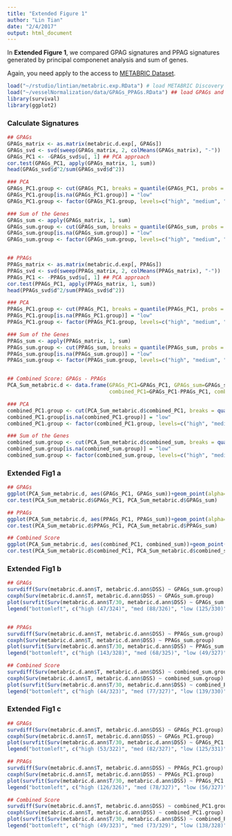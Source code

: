 ```yaml
---
title: "Extended Figure 1"
author: "Lin Tian"
date: "2/4/2017"
output: html_document
---
```


In **Extended Figure 1**, we compared GPAG signatures and PPAG signatures generated by principal componenet analysis and sum of genes.

Again, you need apply to the access to [METABRIC Dataset](https://ega-archive.org/dacs/EGAC00001000484).

```r
load("~/rstudio/lintian/metabric.exp.RData") # load METABRIC Discovery Dataset; you need apply to the access to the dataset
load("~/vesselNormalization/data/GPAGs_PPAGs.RData") ## load GPAGs and PPAGs
library(survival)
library(ggplot2)
```

### Calculate Signatures

```r
## GPAGs
GPAGs_matrix <- as.matrix(metabric.d.exp[, GPAGs])
GPAGs_svd <- svd(sweep(GPAGs_matrix, 2, colMeans(GPAGs_matrix), "-"))
GPAGs_PC1 <- -GPAGs_svd$u[, 1] ## PCA approach
cor.test(GPAGs_PC1, apply(GPAGs_matrix, 1, sum))
head(GPAGs_svd$d^2/sum(GPAGs_svd$d^2))

### PCA
GPAGs_PC1.group <- cut(GPAGs_PC1, breaks = quantile(GPAGs_PC1, probs = seq(from = 0, to = 1, by = 1/3)), labels = c("low", "medium", "high"))
GPAGs_PC1.group[is.na(GPAGs_PC1.group)] = "low"
GPAGs_PC1.group <- factor(GPAGs_PC1.group, levels=c("high", "medium", "low"))

### Sum of the Genes
GPAGs_sum <- apply(GPAGs_matrix, 1, sum)
GPAGs_sum.group <- cut(GPAGs_sum, breaks = quantile(GPAGs_sum, probs = seq(from = 0, to = 1, by = 1/3)), labels = c("low", "medium", "high"))
GPAGs_sum.group[is.na(GPAGs_sum.group)] = "low"
GPAGs_sum.group <- factor(GPAGs_sum.group, levels=c("high", "medium", "low"))


## PPAGs
PPAGs_matrix <- as.matrix(metabric.d.exp[, PPAGs])
PPAGs_svd <- svd(sweep(PPAGs_matrix, 2, colMeans(PPAGs_matrix), "-"))
PPAGs_PC1 <- -PPAGs_svd$u[, 1] ## PCA approach
cor.test(PPAGs_PC1, apply(PPAGs_matrix, 1, sum))
head(PPAGs_svd$d^2/sum(PPAGs_svd$d^2))

### PCA
PPAGs_PC1.group <- cut(PPAGs_PC1, breaks = quantile(PPAGs_PC1, probs = seq(from = 0, to = 1, by = 1/3)), labels = c("low", "medium", "high"))
PPAGs_PC1.group[is.na(PPAGs_PC1.group)] = "low"
PPAGs_PC1.group <- factor(PPAGs_PC1.group, levels=c("high", "medium", "low"))

### Sum of the Genes
PPAGs_sum <- apply(PPAGs_matrix, 1, sum)
PPAGs_sum.group <- cut(PPAGs_sum, breaks = quantile(PPAGs_sum, probs = seq(from = 0, to = 1, by = 1/3)), labels = c("low", "medium", "high"))
PPAGs_sum.group[is.na(PPAGs_sum.group)] = "low"
PPAGs_sum.group <- factor(PPAGs_sum.group, levels=c("high", "medium", "low"))


## Combined Score: GPAGs - PPAGs
PCA_Sum_metabric.d <- data.frame(GPAGs_PC1=GPAGs_PC1, GPAGs_sum=GPAGs_sum, PPAGs_PC1=PPAGs_PC1, PPAGs_sum=PPAGs_sum, 
                                 combined_PC1=GPAGs_PC1-PPAGs_PC1, combined_sum=GPAGs_sum-PPAGs_sum)

### PCA
combined_PC1.group <- cut(PCA_Sum_metabric.d$combined_PC1, breaks = quantile(PCA_Sum_metabric.d$combined_PC1, probs = seq(from = 0, to = 1, by = 1/3)), labels = c("low", "medium", "high"))
combined_PC1.group[is.na(combined_PC1.group)] = "low"
combined_PC1.group <- factor(combined_PC1.group, levels=c("high", "medium", "low"))

### Sum of the Genes
combined_sum.group <- cut(PCA_Sum_metabric.d$combined_sum, breaks = quantile(PCA_Sum_metabric.d$combined_sum, probs = seq(from = 0, to = 1, by = 1/3)), labels = c("low", "medium", "high"))
combined_sum.group[is.na(combined_sum.group)] = "low"
combined_sum.group <- factor(combined_sum.group, levels=c("high", "medium", "low"))
```

### Extended Fig1 a

```r
## GPAGs
ggplot(PCA_Sum_metabric.d, aes(GPAGs_PC1, GPAGs_sum))+geom_point(alpha=0.8)+geom_smooth(method=lm)+xlab("The 1st PC of GPAGs (35.6%)")+ylab("Sum of GPAGs")+theme_bw()+theme(panel.grid.major=element_blank(), panel.grid.minor=element_blank())+scale_size_area()
cor.test(PCA_Sum_metabric.d$GPAGs_PC1, PCA_Sum_metabric.d$GPAGs_sum)

## PPAGs
ggplot(PCA_Sum_metabric.d, aes(PPAGs_PC1, PPAGs_sum))+geom_point(alpha=0.8)+geom_smooth(method=lm)+xlab("The 1st PC of PPAGs (29.7%)")+ylab("Sum of PPAGs")+theme_bw()+theme(panel.grid.major=element_blank(), panel.grid.minor=element_blank())+scale_size_area()
cor.test(PCA_Sum_metabric.d$PPAGs_PC1, PCA_Sum_metabric.d$PPAGs_sum)

## Combined Score
ggplot(PCA_Sum_metabric.d, aes(combined_PC1, combined_sum))+geom_point(alpha=0.8)+geom_smooth(method=lm)+xlab("Combined Score (PCA)")+ylab("(Sum of GPAGs)-(Sum of PPAGs)")+theme_bw()+theme(panel.grid.major=element_blank(), panel.grid.minor=element_blank())+scale_size_area()
cor.test(PCA_Sum_metabric.d$combined_PC1, PCA_Sum_metabric.d$combined_sum)
```


### Extended Fig1 b

```r
## GPAGs
survdiff(Surv(metabric.d.ann$T, metabric.d.ann$DSS) ~ GPAGs_sum.group)
coxph(Surv(metabric.d.ann$T, metabric.d.ann$DSS) ~ GPAGs_sum.group)
plot(survfit(Surv(metabric.d.ann$T/30, metabric.d.ann$DSS) ~ GPAGs_sum.group), col=c("red", "orange", "green"), lty=1, xlab = "Months", ylab = "Disease-Free Survival Freq", ylim=c(0, 1), mark.time = TRUE)
legend("bottomleft", c("high (47/324)", "med (88/326)", "low (125/330)"), col=c("red", "orange", "green"), lty=1, bty = "n", lwd=4)


## PPAGs
survdiff(Surv(metabric.d.ann$T, metabric.d.ann$DSS) ~ PPAGs_sum.group)
coxph(Surv(metabric.d.ann$T, metabric.d.ann$DSS) ~ PPAGs_sum.group)
plot(survfit(Surv(metabric.d.ann$T/30, metabric.d.ann$DSS) ~ PPAGs_sum.group), col=c("red", "orange", "green"), lty=1, xlab = "Months", ylab = "Disease-Free Survival Freq", ylim=c(0, 1), mark.time = TRUE)
legend("bottomleft", c("high (143/328)", "med (68/325)", "low (49/327)"), col=c("red", "orange", "green"), lty=1, bty = "n", lwd=4)

## Combined Score
survdiff(Surv(metabric.d.ann$T, metabric.d.ann$DSS) ~ combined_sum.group)
coxph(Surv(metabric.d.ann$T, metabric.d.ann$DSS) ~ combined_sum.group)
plot(survfit(Surv(metabric.d.ann$T/30, metabric.d.ann$DSS) ~ combined_PC1.group), col=c("red", "orange", "green"), lty=1, xlab = "Months", ylab = "Disease-Free Survival Freq", ylim=c(0, 1), mark.time = TRUE)
legend("bottomleft", c("high (44/323)", "med (77/327)", "low (139/330)"), col=c("red", "orange", "green"), lty=1, bty = "n", lwd=4)
```

### Extended Fig1 c

```r
## GPAGs
survdiff(Surv(metabric.d.ann$T, metabric.d.ann$DSS) ~ GPAGs_PC1.group)
coxph(Surv(metabric.d.ann$T, metabric.d.ann$DSS) ~ GPAGs_PC1.group)
plot(survfit(Surv(metabric.d.ann$T/30, metabric.d.ann$DSS) ~ GPAGs_PC1.group), col=c("red", "orange", "green"), lty=1, xlab = "Months", ylab = "Disease-Free Survival Freq", ylim=c(0, 1), mark.time = TRUE)
legend("bottomleft", c("high (53/322)", "med (82/327)", "low (125/331)"), col=c("red", "orange", "green"), lty=1, bty = "n", lwd=4)

## PPAGs
survdiff(Surv(metabric.d.ann$T, metabric.d.ann$DSS) ~ PPAGs_PC1.group)
coxph(Surv(metabric.d.ann$T, metabric.d.ann$DSS) ~ PPAGs_PC1.group)
plot(survfit(Surv(metabric.d.ann$T/30, metabric.d.ann$DSS) ~ PPAGs_PC1.group), col=c("red", "orange", "green"), lty=1, xlab = "Months", ylab = "Disease-Free Survival Freq", ylim=c(0, 1), mark.time = TRUE)
legend("bottomleft", c("high (126/326)", "med (78/327)", "low (56/327)"), col=c("red", "orange", "green"), lty=1, bty = "n", lwd=4)

## Combined Score
survdiff(Surv(metabric.d.ann$T, metabric.d.ann$DSS) ~ combined_PC1.group)
coxph(Surv(metabric.d.ann$T, metabric.d.ann$DSS) ~ combined_PC1.group)
plot(survfit(Surv(metabric.d.ann$T/30, metabric.d.ann$DSS) ~ combined_PC1.group), col=c("red", "orange", "green"), lty=1, xlab = "Months", ylab = "Disease-Free Survival Freq", ylim=c(0, 1), mark.time = TRUE)
legend("bottomleft", c("high (49/323)", "med (73/329)", "low (138/328)"), col=c("red", "orange", "green"), lty=1, bty = "n", lwd=4)
```
